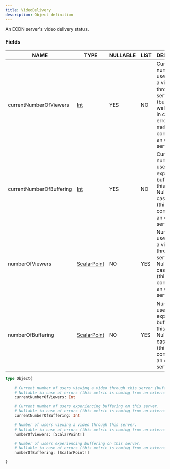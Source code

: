 ```yaml
---
title: VideoDelivery
description: Object definition
---
```


An ECDN server's video delivery status.

### Fields

| NAME | TYPE | NULLABLE | LIST | DESCRIPTION |
| - | - | - | - | - |
| currentNumberOfViewers | [Int](../ecdn-api-scalars/Int) | YES | NO | Current number of users viewing a video through this server (buffering as well). Nullable in case of errors (this metric is coming from an external service). | 
| currentNumberOfBuffering | [Int](../ecdn-api-scalars/Int) | YES | NO | Current number of users experiencing buffering on this server. Nullable in case of errors (this metric is coming from an external service). | 
| numberOfViewers | [ScalarPoint](../ecdn-api-objects/ScalarPoint) | NO | YES | Number of users viewing a video through this server. Nullable in case of errors (this metric is coming from an external service). | 
| numberOfBuffering | [ScalarPoint](../ecdn-api-objects/ScalarPoint) | NO | YES | Number of users experiencing buffering on this server. Nullable in case of errors (this metric is coming from an external service). | 

```graphql
type Object{

	# Current number of users viewing a video through this server (buffering as well).
	# Nullable in case of errors (this metric is coming from an external service).
	currentNumberOfViewers: Int

	# Current number of users experiencing buffering on this server.
	# Nullable in case of errors (this metric is coming from an external service).
	currentNumberOfBuffering: Int

	# Number of users viewing a video through this server.
	# Nullable in case of errors (this metric is coming from an external service).
	numberOfViewers: [ScalarPoint!]

	# Number of users experiencing buffering on this server.
	# Nullable in case of errors (this metric is coming from an external service).
	numberOfBuffering: [ScalarPoint!]

}
```

